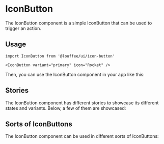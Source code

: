 



<Meta of={Stories} />

# IconButton

<GitHubRepoPath path="packages/ui/src/icon-button/icon-button.tsx" />

The IconButton component is a simple IconButton that can be used to trigger an action.

## Usage

```tsx
import IconButton from '@louffee/ui/icon-button'

<IconButton variant="primary" icon="Rocket" />
```

Then, you can use the IconButton component in your app like this:

<IconButton variant="primary" icon="Rocket" />

## Stories

The IconButton component has different stories to showcase its different states and 
variants. Below, a few of them are showcased:

<Story of={Stories.Overview} />

## Sorts of IconButtons

The IconButton component can be used in different sorts of IconButtons:

<div className="flex items-center justify-between">
  <IconButton variant="primary" icon="ArrowRight" />
  <IconButton variant="secondary" icon="ArrowRight" />
  <IconButton variant="destructive" icon="ArrowRight" />
  <IconButton variant="outlined" icon="ArrowRight" />
  <IconButton variant="ghost" icon="ArrowRight" />
  <IconButton variant="link" icon="ArrowRight" />
</div>

